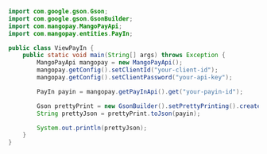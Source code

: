   
```java Java
import com.google.gson.Gson;
import com.google.gson.GsonBuilder;
import com.mangopay.MangoPayApi;
import com.mangopay.entities.PayIn;

public class ViewPayIn {
    public static void main(String[] args) throws Exception {
        MangoPayApi mangopay = new MangoPayApi();
        mangopay.getConfig().setClientId("your-client-id");
        mangopay.getConfig().setClientPassword("your-api-key");

        PayIn payin = mangopay.getPayInApi().get("your-payin-id");

        Gson prettyPrint = new GsonBuilder().setPrettyPrinting().create();
        String prettyJson = prettyPrint.toJson(payin);

        System.out.println(prettyJson);
    }
}
```